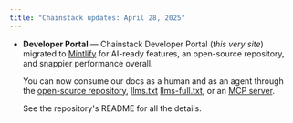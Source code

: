 ```yaml
---
title: "Chainstack updates: April 28, 2025"
---
```

- **Developer Portal** — Chainstack Developer Portal (*this very site*) migrated to [Mintlify](https://mintlify.com/) for AI-ready features, an open-source repository, and snappier performance overall.

    You can now consume our docs as a human and as an agent through the [open-source repository](https://github.com/chainstack/dev-portal), [llms.txt](https://docs.chainstack.com/llms.txt) [llms-full.txt](https://docs.chainstack.com/llms-full.txt), or an [MCP server](/docs/mcp-servers-introduction).
    
    See the repository's README for all the details.
